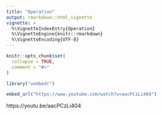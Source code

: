 ```yaml
---
title: "Operation"
output: rmarkdown::html_vignette
vignette: >
  %\VignetteIndexEntry{Operation}
  %\VignetteEngine{knitr::rmarkdown}
  %\VignetteEncoding{UTF-8}
---
```


```r
knitr::opts_chunk$set(
  collapse = TRUE,
  comment = "#>"
)
```

```r
library("vembedr")
```

```r
embed_url("https://www.youtube.com/watch?v=aacPCzLi404")
```


https://youtu.be/aacPCzLi404
